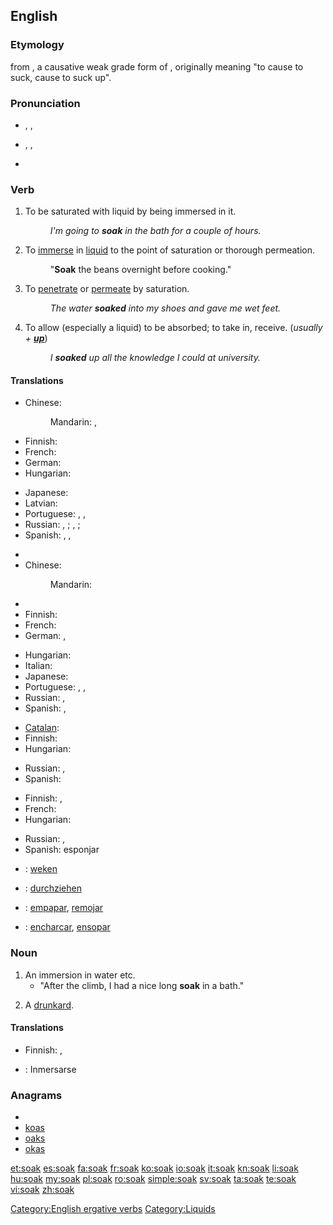 ==English==

===Etymology===
{{etyl|enm}} {{term|soken|soken||lang=enm}} from {{etyl|ang}} {{term|socian|socian|to soak, steep|lang=ang}}, a causative weak grade form of {{term|sucan|sūcan|to suck|lang=ang}}, originally meaning "to cause to suck, cause to suck up".

===Pronunciation===
* {{a|British}} {{enPR|sōk}}, {{IPA|/səʊk/}}, {{SAMPA|/s@Uk/}}
*: {{rhymes|əʊk}}
* {{a|US}} {{enPR|sōk}}, {{IPA|/soʊk/}}, {{SAMPA|/soUk/}}
*: {{rhymes|oʊk}}
* {{homophones|soke}}

===Verb===
{{en-verb}}

# {{intransitive}} To be saturated with liquid by being immersed in it.
#: ''I'm going to '''soak''' in the bath for a couple of hours.''
# {{transitive}} To [[immerse]] in [[liquid]] to the point of saturation or thorough permeation.
#: "'''Soak''' the beans overnight before cooking."
# {{intransitive}} To [[penetrate]] or [[permeate]] by saturation.
#: ''The water '''soaked''' into my shoes and gave me wet feet.''
# {{transitive}} To allow (especially a liquid) to be absorbed; to take in, receive. (''usually + '''[[up]]''''')
#: ''I '''soaked''' up all the knowledge I could at university.''

====Translations====
{{trans-top|to be saturated with liquid by being immersed in it}}
* Chinese:
*: Mandarin: {{t|zh|濕透|sc=Hani}}, {{t|zh|湿透|tr=shītòu|sc=Hani}}
* Finnish: {{t-|fi|liota}}
* French: {{t+|fr|tremper}}
* German: {{t|de|durchnässen}}
* Hungarian: {{t-|hu|ázik}}
{{trans-mid}}
* Japanese: {{t|ja|濡れる|tr=ぬれる, nureru|sc=Jpan}}
* Latvian: {{t|lv|mirkt}}
* Portuguese: {{t|pt|molhar-se}}, {{t|pt|ensopar-se}}, {{t|pt|enchacar-se}}
* Russian: {{t|ru|намокать|tr=namokát'}} {{impf}}, {{t|ru|намокнуть|tr=namóknut'}} {{pf.}}; {{t|ru|промокать|tr=promokát'}} {{impf}}, {{t|ru|промокнуть|tr=promóknut'}} {{pf.}}; {{t|ru|отмокать|tr=otmokát'}} {{impf}}
* Spanish: {{t-|es|empapar}}, {{t-|es|remojar}}, {{t|es|embeber}}
{{trans-bottom}}

{{trans-top|to immerse in liquid to the point of saturation or thorough permeation}}
* {{trreq|Arabic}}
* Chinese:
*: Mandarin: {{t|zh|浸泡|tr=jìnpào|sc=Hani}}
* {{trreq|Dutch}}
* Finnish: {{t-|fi|liottaa}}
* French: {{t|fr|faire tremper}}
* German: {{t|de|tränken}}, {{t|de|einweichen}}
{{trans-mid}}
* Hungarian: {{t|hu|áztat}}
* Italian: {{t|it|mettere a bagno}}
* Japanese: {{t|ja|濡らす|tr=ぬらす, nurasu|sc=Jpan}}
* Portuguese: {{t|pt|molhar}}, {{t|pt|ensopar}}, {{t|pt|enchacar}}
* Russian: {{t|ru|вымачивать|tr=vymáčivat'}} {{impf}}, {{t|ru|вымочить|tr=výmočit'}}
* Spanish: {{t-|es|remojar}}, {{t-|es|empapar}}
{{trans-bottom}}

{{trans-top|to penetrate or permeate by saturation}}
* [[Catalan]]: {{t+|ca|penetrar}}
* Finnish: {{t-|fi|tihkua}}
* Hungarian: {{t|hu|beszívódik}}
{{trans-mid}}
* Russian: {{t|ru|просачиваться|tr=prosáčivat's'a}} {{impf}}, {{t|ru|просочиться|tr=prosočít's'a}} {{pf.}}
* Spanish: {{t-|es|saturar}}
{{trans-bottom}}

{{trans-top|to allow (especially a liquid) to be absorbed}}
* Finnish: {{t+|fi|imeä}}, {{t-|fi|imeyttää}}
* French: {{t+|fr|éponger}}
* Hungarian: {{t|hu|felszív}}
{{trans-mid}}
* Russian: {{t|ru|впитывать|tr=vpítyvat'}} {{impf}}, {{t|ru|впитать|tr=vpitát'}} {{pf.}}
* Spanish: esponjar
{{trans-bottom}}

{{checktrans-top}}
* {{ttbc|nl}}: [[weken]]
* {{ttbc|de}}: [[durchziehen]]
{{trans-mid}}
* {{ttbc|es}}: [[empapar]], [[remojar]]
* {{ttbc|pt}}: [[encharcar]], [[ensopar]]
{{trans-bottom}}

===Noun===
{{en-noun}}

# An immersion in water etc.
#* "After the climb, I had a nice long '''soak''' in a bath."
# {{slang|British}} A [[drunkard]].

====Translations====
{{trans-top|immersion in a liquid}}
* Finnish: {{t|fi|liotus}}, {{t|fi|liko}}
{{trans-mid}}
{{trans-bottom}}

{{checktrans-top}}
* {{ttbc|es}}: Inmersarse <!-- This is a verb -->
{{trans-bottom}}

===Anagrams===
* {{alphagram|akos}}
* [[koas#English|koas]]
* [[oaks#English|oaks]]
* [[okas#English|okas]]

[[Category:English ergative verbs]]
[[Category:Liquids]]

[[et:soak]]
[[es:soak]]
[[fa:soak]]
[[fr:soak]]
[[ko:soak]]
[[io:soak]]
[[it:soak]]
[[kn:soak]]
[[li:soak]]
[[hu:soak]]
[[my:soak]]
[[pl:soak]]
[[ro:soak]]
[[simple:soak]]
[[sv:soak]]
[[ta:soak]]
[[te:soak]]
[[vi:soak]]
[[zh:soak]]